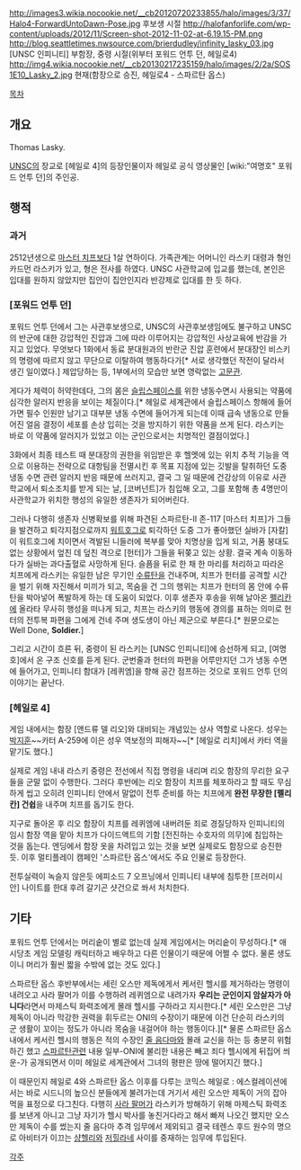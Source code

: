 http://images3.wikia.nocookie.net/__cb20120720233855/halo/images/3/37/Halo4-ForwardUntoDawn-Pose.jpg
후보생 시절
http://halofanforlife.com/wp-content/uploads/2012/11/Screen-shot-2012-11-02-at-6.19.15-PM.png
http://blog.seattletimes.nwsource.com/brierdudley/infinity_lasky_03.jpg
[UNSC 인피니티] 부함장, 중령 시절(위부터 포워드 언투 던, 헤일로4)
http://img4.wikia.nocookie.net/__cb20130217235159/halo/images/2/2a/SOS1E10_Lasky_2.jpg
현재(함장으로 승진, 헤일로4 - 스파르탄 옵스)


[[목차]]
== 개요 ==
Thomas Lasky. 

[[UNSC]]의 장교로 [헤일로 4]의 등장인물이자 헤일로 공식 영상물인 [wiki:"여명호" 포워드 언투 던]의 주인공.

== 행적 ==
=== 과거 ===
2512년생으로 [[마스터 치프]]보다 1살 연하이다. 가족관계는 어머니인 라스키 대령과 형인 카드먼 라스키가 있고, 형은 전사를 하였다. UNSC 사관학교에 입교를 했는데, 본인은 입대를 원하지 않았지만 집안이 집안인지라 반강제로 입대를 한 듯 하다.

=== [포워드 언투 던] ===
포워드 언투 던에서 그는 사관후보생으로, UNSC의 사관후보생임에도 불구하고 UNSC의 반군에 대한 강압적인 진압과 그에 따라 이루어지는 강압적인 사상교육에 반감을 가지고 있었다. 무엇보다 1화에서 동료 분대원과의 반란군 진압 훈련에서 분대장인 비스키의 명령에 따르지 않고 무단으로 이탈하여 행동하다가[* 서로 생각했던 작전이 달라서 생긴 일이였다.] 제압당하는 등, 1부에서의 모습만 보면 영락없는 [[고문관]]. 

게다가 체력이 허약한데다, 그의 몸은 [[슬립스페이스]]를 위한 냉동수면시 사용되는 약품에 심각한 알러지 반응을 보이는 체질이다.[* 헤일로 세계관에서 슬립스페이스 항해에 들어가면 필수 인원만 남기고 대부분 냉동 수면에 들어가게 되는데 이때 급속 냉동으로 만들어진 얼음 결정이 세포를 손상 입히는 것을 방지하기 위한 약품을 쓰게 된다. 라스키는 바로 이 약품에 알러지가 있었고 이는 군인으로서는 치명적인 결점이었다.] 

3화에서 최종 테스트 때 분대장의 권한을 위임받은 후 헬멧에 있는 위치 추적 기능을 역으로 이용하는 전략으로 대항팀을 전멸시킨 후 목표 지점에 있는 깃발을 탈취하던 도중 냉동 수면 관련 알러지 반응 때문에 쓰러지고, 결국 그 일 때문에 건강상의 이유로 사관학교에서 퇴소조치를 받게 되는 날, [코버넌트]가 침입해 오고, 그를 포함해 총 4명만이 사관학교가 위치한 행성의 유일한 생존자가 되어버린다. 

그러나 다행히 생존자 신병확보를 위해 파견된 스파르탄-II 존-117 [마스터 치프]가 그들을 발견하고 퇴각지점으로까지 [[워트호그]]로 퇴각하던 도중 그가 좋아했던 실바가 [자칼]이 워트호그에 치이면서 격발된 니들러에 복부를 맞아 치명상을 입게 되고, 거품 붕대도 없는 상황에서 엎친 데 덮친 격으로 [헌터]가 그들을 뒤쫒고 있는 상황. 결국 계속 이동하다가 실바는 과다출혈로 사망하게 된다. 슬픔을 뒤로 한 채 한 마리를 처리하고 따라온 치프에게 라스키는 유일한 남은 무기인 [[수류탄]]을 건내주며, 치프가 헌터를 공격할 시간을 벌기 위해 자진해서 미끼가 되고, 목숨을 건 그의 행위는 치프가 헌터의 몸 안에 수류탄을 박아넣어 폭발하게 하는 데 도움이 되었다. 이후 생존자 후송을 위해 날아온 [[펠리칸]]에 올라타 무사히 행성을 떠나게 되고, 치프는 라스키의 행동에 경의를 표하는 의미로 헌터의 전투복 파편을 그에게 건네 주며 생도생이 아닌 제군으로 부른다.[* 원문으로는 Well Done, '''Soldier.''']

그리고 시간이 흐른 뒤, 중령이 된 라스키는 [UNSC 인피니티]에 승선하게 되고, [여명호]에서 온 구조 신호를 듣게 된다. 군번줄과 헌터의 파편을 어루만지던 그가 냉동 수면에 들어가고, 인피니티 함대가 [레퀴엠]을 향해 공간 점프하는 것으로 포워드 언투 던의 이야기는 끝난다.

=== [헤일로 4] ===
게임 내에서는 함장 [앤드류 델 리오]와 대비되는 개념있는 상사 역할로 나온다. 성우는 [[박조호|박지훈]]~~카터 A-259에 이은 성우 역보정의 피해자~~[* [헤일로 리치]에서 카터 역을 맡기도 했다.]

실제로 게임 내내 라스키 중령은 전선에서 직접 명령을 내리며 리오 함장의 무리한 요구들을 군말 없이 수행한다. 그러다 후반에는 리오 함장이 치프를 체포하라고 할 때도 무심하게 씹고 오히려 인피니티 안에서 말없이 전투 준비를 하는 치프에게 '''완전 무장한 [펠리칸] 건쉽'''을 내주며 치프를 돕기도 한다.

지구로 돌아온 후 리오 함장이 치프를 레퀴엠에 내버려둔 죄로 경질당하자 인피니티의 임시 함장 역을 맡아 치프가 다이드액트의 기함 [전진하는 수호자의 의무]에 침입하는 것을 돕는다. 엔딩에서 함장 옷을 차려입고 있는 것을 보면 실제로도 함장으로 승진한 듯. 이후 멀티플레이 캠페인 '스파르탄 옵스'에서도 주요 인물로 등장한다.

전투실력이 녹슬지 않은듯 에피소드 7 오프닝에서 인피니티 내부에 침투한 [프러미시안] 나이트를 한대 후려 갈기곤 샷건으로 쏴서 처치한다.

== 기타 ==
포워드 언투 던에서는 머리숱이 별로 없는데 실제 게임에서는 머리숱이 무성하다.[* 애시당초 게임 모델링 캐릭터하고 배우하고 다른 인물이기 때문에 어쩔 수 없다. 물론 생도이니 머리가 훨씬 짧을 수밖에 없는 것도 있다.]

스파르탄 옵스 후반부에서는 세린 오스만 제독에게서 케서린 헬시를 제거하라는 명령이 내려오고 사라 팔머가 이를 수행하려 레퀴엠으로 내려가자 '''우리는 군인이지 암살자가 아니다'''라면서 마제스틱 화력조에게 몰래 헬시를 구하라고 지시한다.[* 세린 오스만은 그냥 제독이 아니라 막강한 권력을 휘두르는 ONI의 수장이기 때문에 이건 단순히 라스키의 군 생활이 꼬이는 정도가 아니라 목숨을 내걸어야 하는 행동이다.][* 물론 스파르탄 옵스 내에서 케서린 헬시의 행동은 적의 수장인 [[줄 음다마]]와 몰래 교신을 하는 등 충분히 위험하긴 했고 [[스파르탄]]관련 내용 일부-ONI에 불리한 내용은 빼고 죄다 헬시에게 뒤집어 씌운-가 공개되면서 이미 헤일로 세계관에서 그녀의 평판은 땅에 떨어지긴 했다.]

이 때문인지 헤일로 4와 스파르탄 옵스 이후를 다루는 코믹스 헤일로 : 에스컬레이션에서는 바로 시드니의 높으신 분들에게 불려가는데 거기서 세린 오스만 제독이 거의 잡아먹을 표정으로 다그친다. 다행히 [[사라 팔머]]가  라스키가 방해하기 위해 마제스틱 화력조를 보낸게 아니고 그냥 자기가 헬시 박사를 놓친거다라고 해서 빠져 나오긴 했지만 오스만 제독이 수를 썼는지 줄 음다마 추격 임무에서 제외되고 결국 테렌스 후드 원수의 명으로 아비터가 이끄는 [[샹헬리]]와 [[저힐라네]] 사이를 중재하는 임무에 투입된다.


[[각주]]
